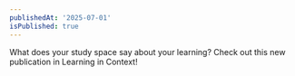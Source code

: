 ```yaml
---
publishedAt: '2025-07-01'
isPublished: true
---
```


What does your study space say about your learning? Check out this new publication in Learning in Context!